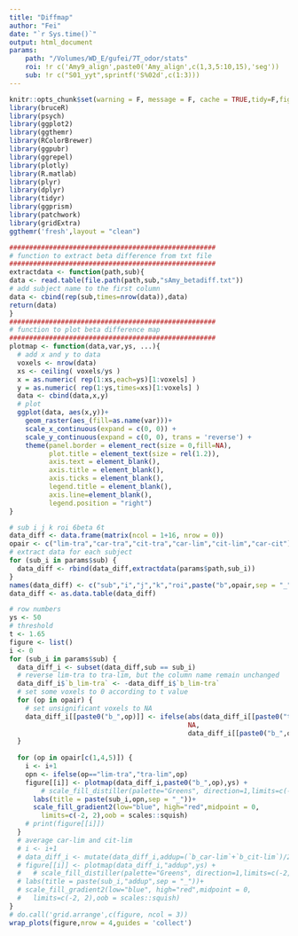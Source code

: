 ```yaml
---
title: "Diffmap"
author: "Fei"
date: "`r Sys.time()`"
output: html_document
params:
    path: "/Volumes/WD_E/gufei/7T_odor/stats"
    roi: !r c('Amy9_align',paste0('Amy_align',c(1,3,5:10,15),'seg'))
    sub: !r c("S01_yyt",sprintf('S%02d',c(1:3)))
---
```


```r
knitr::opts_chunk$set(warning = F, message = F, cache = TRUE,tidy=F,fig.align='center',fig.showtext=TRUE,results="hold",fig.show = "hold")
library(bruceR)
library(psych)
library(ggplot2)
library(ggthemr)
library(RColorBrewer)
library(ggpubr)
library(ggrepel)
library(plotly)
library(R.matlab)
library(plyr)
library(dplyr)
library(tidyr)
library(ggprism)
library(patchwork)
library(gridExtra)
ggthemr('fresh',layout = "clean")
```

```r
####################################################
# function to extract beta difference from txt file
####################################################
extractdata <- function(path,sub){
data <- read.table(file.path(path,sub,"sAmy_betadiff.txt"))
# add subject name to the first column
data <- cbind(rep(sub,times=nrow(data)),data)
return(data)
}
####################################################
# function to plot beta difference map
####################################################
plotmap <- function(data,var,ys, ...){
  # add x and y to data
  voxels <- nrow(data)
  xs <- ceiling( voxels/ys )
  x = as.numeric( rep(1:xs,each=ys)[1:voxels] )
  y = as.numeric( rep(1:ys,times=xs)[1:voxels] )
  data <- cbind(data,x,y)
  # plot
  ggplot(data, aes(x,y))+
    geom_raster(aes_(fill=as.name(var)))+
    scale_x_continuous(expand = c(0, 0)) +
    scale_y_continuous(expand = c(0, 0), trans = 'reverse') +
    theme(panel.border = element_rect(size = 0,fill=NA),
          plot.title = element_text(size = rel(1.2)),
          axis.text = element_blank(),
          axis.title = element_blank(),
          axis.ticks = element_blank(),
          legend.title = element_blank(),
          axis.line=element_blank(),
          legend.position = "right")
}
```


```r
# sub i j k roi 6beta 6t
data_diff <- data.frame(matrix(ncol = 1+16, nrow = 0))
opair <- c("lim-tra","car-tra","cit-tra","car-lim","cit-lim","car-cit")
# extract data for each subject
for (sub_i in params$sub) {
  data_diff <- rbind(data_diff,extractdata(params$path,sub_i))
}
names(data_diff) <- c("sub","i","j","k","roi",paste("b",opair,sep = "_"),paste("t",opair,sep = "_"))
data_diff <- as.data.table(data_diff)

```

```r
# row numbers
ys <- 50
# threshold
t <- 1.65
figure <- list()
i <- 0
for (sub_i in params$sub) {
  data_diff_i <- subset(data_diff,sub == sub_i)
  # reverse lim-tra to tra-lim, but the column name remain unchanged
  data_diff_i$`b_lim-tra` <- -data_diff_i$`b_lim-tra`
  # set some voxels to 0 according to t value
  for (op in opair) {
    # set unsignificant voxels to NA
    data_diff_i[[paste0("b_",op)]] <- ifelse(abs(data_diff_i[[paste0("t_",op)]])<t,
                                             NA,
                                             data_diff_i[[paste0("b_",op)]])
  }
  
  for (op in opair[c(1,4,5)]) {
    i <- i+1
    opn <- ifelse(op=="lim-tra","tra-lim",op)
    figure[[i]] <- plotmap(data_diff_i,paste0("b_",op),ys) +
        # scale_fill_distiller(palette="Greens", direction=1,limits=c(-2, 2) )
      labs(title = paste(sub_i,opn,sep = "_"))+
      scale_fill_gradient2(low="blue", high="red",midpoint = 0, 
        limits=c(-2, 2),oob = scales::squish)
    # print(figure[[i]])
  }
  # average car-lim and cit-lim
  # i <- i+1
  # data_diff_i <- mutate(data_diff_i,addup=(`b_car-lim`+`b_cit-lim`)/2)
  # figure[[i]] <- plotmap(data_diff_i,"addup",ys) +
  #   # scale_fill_distiller(palette="Greens", direction=1,limits=c(-2, 2) )
  # labs(title = paste(sub_i,"addup",sep = "_"))+
  # scale_fill_gradient2(low="blue", high="red",midpoint = 0, 
  #   limits=c(-2, 2),oob = scales::squish)
}
# do.call('grid.arrange',c(figure, ncol = 3))
wrap_plots(figure,nrow = 4,guides = 'collect')
```

